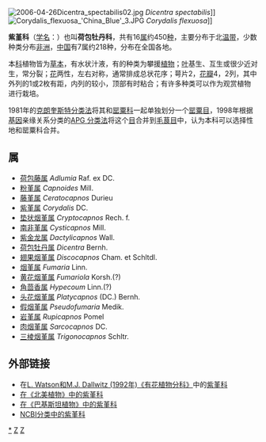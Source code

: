 {{Automatic taxobox
| taxon = Fumariaceae
| authority = [[Bercht.|Bercht.]] & [[J.Presl|J.Presl]], 1820
| image = Corydalis-cheilanthifolia-habitus.jpg
| image_caption = [[地柏枝|地柏枝]]（碎米蕨叶黄堇） ''Dicentra spectabilis''
| subdivision_ranks = [[属|属]]
| subdivision = 
见本文。
}}
[[File:2006-04-26Dicentra_spectabilis02.jpg|thumb]] ''Dicentra spectabilis'']]
[[File:Corydalis_flexuosa_'China_Blue'_3.JPG|thumb]] ''Corydalis flexuosa'']]

'''紫堇科'''（[[学名|学名]]：{{lang|la|Fumariaceae}}）也叫'''荷包牡丹科'''，共有16[[属|属]]约450[[种|种]]，主要分布于北[[温带|温带]]，少数种类分布[[非洲|非洲]]，[[中国|中国]]有7属约218种，分布在全国各地。

本[[科|科]]植物皆为[[草本|草本]]，有水状汁液，有的种类为攀援[[植物|植物]]；[[叶|叶]]基生、互生或很少近对生，常分裂；[[花|花]]两性，左右对称，通常排成总状花序；萼片2，[[花瓣|花瓣]]4，2列，其中外列的1或2枚有距，内列的较小，顶部有时粘合；有许多种类可以作为观赏植物进行栽培。

1981年的[[克朗奎斯特分类法|克朗奎斯特分类法]]将其和[[罂粟科|罂粟科]]一起单独划分一个[[罂粟目|罂粟目]]，1998年根据[[基因|基因]]亲缘关系分类的[[APG_分类法|APG 分类法]]将这个[[目_(生物)|目]]合并到[[毛茛目|毛茛目]]中，认为本科可以选择性地和罂粟科合并。

== 属 ==
* [[荷包藤属|荷包藤属]] ''Adlumia'' Raf. ex DC. 
* [[粉堇属|粉堇属]] ''Capnoides'' Mill.
* [[藤堇属|藤堇属]] ''Ceratocapnos'' Durieu
* [[紫堇属|紫堇属]] ''Corydalis'' DC. 
* [[垫状烟堇属|垫状烟堇属]] ''Cryptocapnos'' Rech. f.
* [[南非堇属|南非堇属]] ''Cysticapnos'' Mill.
* [[紫金龙属|紫金龙属]] ''Dactylicapnos'' Wall. 
* [[荷包牡丹属|荷包牡丹属]] ''Dicentra'' Bernh. 
* [[翅果烟堇属|翅果烟堇属]] ''Discocapnos'' Cham. et Schltdl.
* [[烟堇属|烟堇属]] ''Fumaria'' Linn. 
* [[黄花烟堇属|黄花烟堇属]] ''Fumariola'' Korsh.(?)
* [[角茴香属|角茴香属]] ''Hypecoum'' Linn.(?)
* [[头花烟堇属|头花烟堇属]] ''Platycapnos'' (DC.) Bernh.
* [[假烟堇属|假烟堇属]] ''Pseudofumaria'' Medik.
* [[岩堇属|岩堇属]] ''Rupicapnos'' Pomel
* [[肉烟堇属|肉烟堇属]] ''Sarcocapnos'' DC. 
* [[三棱烟堇属|三棱烟堇属]] ''Trigonocapnos'' Schltr.

== 外部链接 ==
{{commonscat|Fumariaceae}}
*在[http://delta-intkey.com/angio/ L. Watson和M.J. Dallwitz (1992年)《有花植物分科》]中的[http://delta-intkey.com/angio/www/fumariac.htm 紫堇科]
*[http://www.efloras.org/florataxon.aspx?flora_id=1&taxon_id=10351 在《北美植物》中的紫堇科]
*[http://www.efloras.org/florataxon.aspx?flora_id=5&taxon_id=10351 在《巴基斯坦植物》中的紫堇科]
*[http://www.ncbi.nlm.nih.gov/Taxonomy/Browser/wwwtax.cgi?mode=Tree&id=3462&lvl=3&p=mapview&p=has_linkout&p=blast_url&p=genome_blast&lin=f&keep=1&srchmode=1&unlock NCBI分类中的紫堇科]
{{taxonbar}}
[[Category:紫堇科|*]]
[[Category:植物科名|Z]]
[[Category:毛茛目|Z]]
